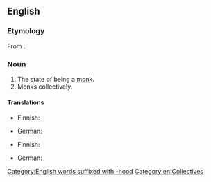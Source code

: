 ==English==

===Etymology===
From {{inh|en|enm|monkehode}}.

===Noun===
{{en-noun|-}}

# The state of being a [[monk]].
# Monks collectively.

====Translations====
{{trans-top|state of being a monk}}
* Finnish: {{t+|fi|munkkius}}
{{trans-mid}}
* German: {{t|de|Mönchstum|n}}
{{trans-bottom}}

{{trans-top|monks collectively}}
* Finnish: {{t+|fi|munkit|p}}
{{trans-mid}}
* German: {{t+|de|Mönche|m-p}}
{{trans-bottom}}

[[Category:English words suffixed with -hood]]
[[Category:en:Collectives]]